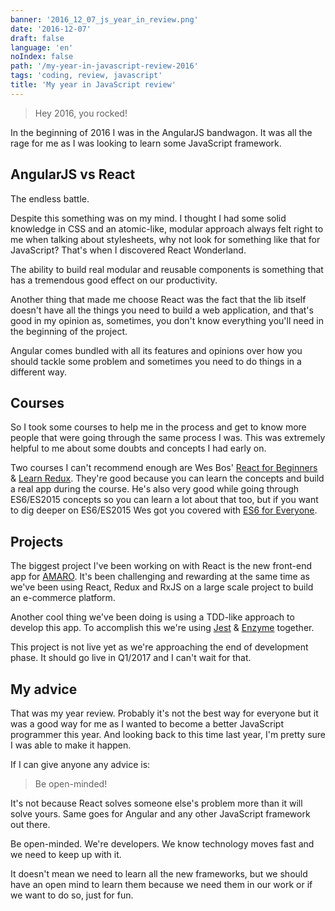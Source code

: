 ```yaml
---
banner: '2016_12_07_js_year_in_review.png'
date: '2016-12-07'
draft: false
language: 'en'
noIndex: false
path: '/my-year-in-javascript-review-2016'
tags: 'coding, review, javascript'
title: 'My year in JavaScript review'
---
```


> Hey 2016, you rocked!

In the beginning of 2016 I was in the AngularJS bandwagon. It was all the rage for me as I was looking to learn some JavaScript framework.

## AngularJS vs React

The endless battle.

Despite this something was on my mind. I thought I had some solid knowledge in CSS and an atomic-like, modular approach always felt right to me when talking about stylesheets, why not look for something like that for JavaScript? That's when I discovered React Wonderland.

The ability to build real modular and reusable components is something that has a tremendous good effect on our productivity.

Another thing that made me choose React was the fact that the lib itself doesn't have all the things you need to build a web application, and that's good in my opinion as, sometimes, you don't know everything you'll need in the beginning of the project.

Angular comes bundled with all its features and opinions over how you should tackle some problem and sometimes you need to do things in a different way.

## Courses

So I took some courses to help me in the process and get to know more people that were going through the same process I was. This was extremely helpful to me about some doubts and concepts I had early on.

Two courses I can't recommend enough are Wes Bos' [React for Beginners](https://reactforbeginners.com/) & [Learn Redux](https://learnredux.com/). They're good because you can learn the concepts and build a real app during the course. He's also very good while going through ES6/ES2015 concepts so you can learn a lot about that too, but if you want to dig deeper on ES6/ES2015 Wes got you covered with [ES6 for Everyone](https://es6.io/).

## Projects

The biggest project I've been working on with React is the new front-end app for [AMARO](https://amaro.com/). It's been challenging and rewarding at the same time as we've been using React, Redux and RxJS on a large scale project to build an e-commerce platform.

Another cool thing we've been doing is using a TDD-like approach to develop this app. To accomplish this we're using [Jest](https://jestjs.io/) & [Enzyme](https://airbnb.io/enzyme/) together.

This project is not live yet as we're approaching the end of development phase. It should go live in Q1/2017 and I can't wait for that.

## My advice

That was my year review. Probably it's not the best way for everyone but it was a good way for me as I wanted to become a better JavaScript programmer this year. And looking back to this time last year, I'm pretty sure I was able to make it happen.

If I can give anyone any advice is:

> Be open-minded!

It's not because React solves someone else's problem more than it will solve yours. Same goes for Angular and any other JavaScript framework out there.

Be open-minded. We're developers. We know technology moves fast and we need to keep up with it.

It doesn't mean we need to learn all the new frameworks, but we should have an open mind to learn them because we need them in our work or if we want to do so, just for fun.
